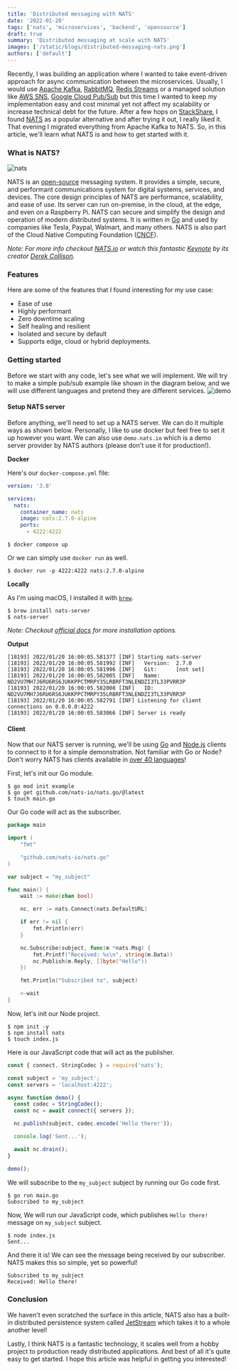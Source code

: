 ```yaml
---
title: 'Distributed messaging with NATS'
date: '2022-01-20'
tags: ['nats', 'microservices', 'backend', 'opensource']
draft: true
summary: 'Distributed messaging at scale with NATS'
images: ['/static/blogs/distributed-messaging-nats.png']
authors: ['default']
---
```


Recently, I was building an application where I wanted to take event-driven approach for async communication between the microservices. Usually, I would use [Apache Kafka](https://kafka.apache.org/), [RabbitMQ](https://www.rabbitmq.com/tutorials/tutorial-one-go.html), [Redis Streams](https://redis.io/topics/streams-intro) or a managed solution like [AWS SNS](https://aws.amazon.com/sns/), [Google Cloud Pub/Sub](https://cloud.google.com/pubsub/) but this time I wanted to keep my implementation easy and cost minimal yet not affect my scalability or increase technical debt for the future. After a few hops on [StackShare](stackshare.io), I found [NATS](https://nats.io) as a popular alternative and after trying it out, I really liked it. That evening I migrated everything from Apache Kafka to NATS. So, in this article, we'll learn what NATS is and how to get started with it.

### What is NATS?

![nats](https://nats.io/img/logos/nats-horizontal-color.png)

NATS is an [open-source](https://github.com/nats-io/nats-server) messaging system. It provides a simple, secure, and performant communications system for digital systems, services, and devices. The core design principles of NATS are performance, scalability, and ease of use. Its server can run on-premise, in the cloud, at the edge, and even on a Raspberry Pi. NATS can secure and simplify the design and operation of modern distributed systems. It is written in [Go](https://go.dev/) and used by companies like Tesla, Paypal, Walmart, and many others. NATS is also part of the Cloud Native Computing Foundation ([CNCF](https://www.cncf.io/)).

_Note: For more info checkout [NATS.io](https://nats.io) or watch this fantastic [Keynote](https://www.youtube.com/watch?v=lHQXEqyH57U) by its creator [Derek Collison](https://github.com/derekcollison)._

### Features

Here are some of the features that I found interesting for my use case:

- Ease of use
- Highly performant
- Zero downtime scaling
- Self healing and resilient
- Isolated and secure by default
- Supports edge, cloud or hybrid deployments.

### Getting started

Before we start with any code, let's see what we will implement. We will try to make a simple pub/sub example like shown in the diagram below, and we will use different languages and pretend they are different services.
![demo](https://dev-to-uploads.s3.amazonaws.com/uploads/articles/aidayfv61l5bhhrcjvwy.png)

#### Setup NATS server

Before anything, we'll need to set up a NATS server. We can do it multiple ways as shown below. Personally, I like to use docker but feel free to set it up however you want. We can also use `demo.nats.io` which is a demo server provider by NATS authors (please don't use it for production!).

**Docker**

Here's our `docker-compose.yml` file:

```yml
version: '3.8'

services:
  nats:
    container_name: nats
    image: nats:2.7.0-alpine
    ports:
      - 4222:4222
```

```
$ docker compose up
```

Or we can simply use `docker run` as well.

```
$ docker run -p 4222:4222 nats:2.7.0-alpine
```

**Locally**

As I'm using macOS, I installed it with [`brew`](https://brew.sh/).

```
$ brew install nats-server
$ nats-server
```

_Note: Checkout [official docs](https://docs.nats.io/running-a-nats-service/introduction/installation) for more installation options._

**Output**

```
[18193] 2022/01/20 16:00:05.581377 [INF] Starting nats-server
[18193] 2022/01/20 16:00:05.581992 [INF]   Version:  2.7.0
[18193] 2022/01/20 16:00:05.581996 [INF]   Git:      [not set]
[18193] 2022/01/20 16:00:05.582005 [INF]   Name:     ND2VU7MH7J6RU6RS6JUKKPPCTMRPY35LRBRFT3NLENDZI3TL33PVRR3P
[18193] 2022/01/20 16:00:05.582008 [INF]   ID:       ND2VU7MH7J6RU6RS6JUKKPPCTMRPY35LRBRFT3NLENDZI3TL33PVRR3P
[18193] 2022/01/20 16:00:05.582791 [INF] Listening for client connections on 0.0.0.0:4222
[18193] 2022/01/20 16:00:05.583066 [INF] Server is ready
```

#### Client

Now that our NATS server is running, we'll be using [Go](https://github.com/nats-io/nats.go) and [Node.js](https://github.com/nats-io/nats.js) clients to connect to it for a simple demonstration. Not familiar with Go or Node? Don't worry NATS has clients available in [over 40 languages](https://nats.io/download)!

First, let's init our Go module.

```
$ go mod init example
$ go get github.com/nats-io/nats.go/@latest
$ touch main.go
```

Our Go code will act as the subscriber.

```go
package main

import (
	"fmt"

	"github.com/nats-io/nats.go"
)

var subject = "my_subject"

func main() {
	wait := make(chan bool)

	nc, err := nats.Connect(nats.DefaultURL)

	if err != nil {
		fmt.Println(err)
	}

	nc.Subscribe(subject, func(m *nats.Msg) {
		fmt.Printf("Received: %s\n", string(m.Data))
		nc.Publish(m.Reply, []byte("Hello"))
	})

	fmt.Println("Subscribed to", subject)

	<-wait
}
```

Now, let's init our Node project.

```
$ npm init -y
$ npm install nats
$ touch index.js
```

Here is our JavaScript code that will act as the publisher.

```js
const { connect, StringCodec } = require('nats');

const subject = 'my_subject';
const servers = 'localhost:4222';

async function demo() {
  const codec = StringCodec();
  const nc = await connect({ servers });

  nc.publish(subject, codec.encode('Hello there!'));

  console.log('Sent...');

  await nc.drain();
}

demo();
```

We will subscribe to the `my_subject` subject by running our Go code first.

```
$ go run main.go
Subscribed to my_subject
```

Now, We will run our JavaScript code, which publishes `Hello there!` message on `my_subject` subject.

```
$ node index.js
Sent...
```

And there it is! We can see the message being received by our subscriber. NATS makes this so simple, yet so powerful!

```
Subscribed to my_subject
Received: Hello there!
```

### Conclusion

We haven't even scratched the surface in this article, NATS also has a built-in distributed persistence system called [JetStream](https://docs.nats.io/nats-concepts/jetstream) which takes it to a whole another level!

Lastly, I think NATS is a fantastic technology, it scales well from a hobby project to production ready distributed applications. And best of all it's quite easy to get started. I hope this article was helpful in getting you interested!
